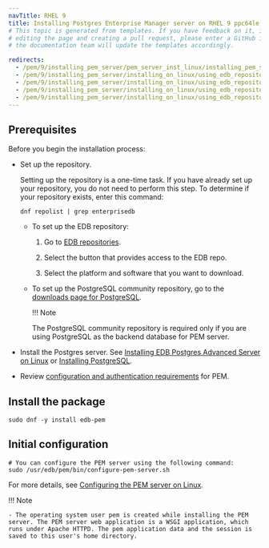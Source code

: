 ```yaml
---
navTitle: RHEL 9
title: Installing Postgres Enterprise Manager server on RHEL 9 ppc64le
# This topic is generated from templates. If you have feedback on it, instead of
# editing the page and creating a pull request, please enter a GitHub issue and
# the documentation team will update the templates accordingly.

redirects:
  - /pem/9/installing_pem_server/pem_server_inst_linux/installing_pem_server_using_edb_repository/ibm_power_ppc64le/pem_server_rhel9_ppcle
  - /pem/9/installing_pem_server/installing_on_linux/using_edb_repository/ibm_power_ppc64le/pem_server_rhel9_ppcle/
  - /pem/9/installing_pem_server/installing_on_linux/using_edb_repository/ppc64le/pem_server_rhel9_ppcle/
  - /pem/9/installing_pem_server/installing_on_linux/using_edb_repository/x86_amd64/pem_server_rhel9_ppcle/
  - /pem/9/installing_pem_server/installing_on_linux/using_edb_repository/x86/pem_server_rhel9_ppcle/
---
```


## Prerequisites

Before you begin the installation process:

- Set up the repository.

  Setting up the repository is a one-time task. If you have already set up your repository, you do not need to perform this step.
  To determine if your repository exists, enter this command:

  `dnf repolist | grep enterprisedb`

  - To set up the EDB repository:

    1. Go to [EDB repositories](https://www.enterprisedb.com/repos-downloads).

    1. Select the button that provides access to the EDB repo.

    1. Select the platform and software that you want to download.

  - To set up the PostgreSQL community repository, go to the [downloads page for PostgreSQL](https://www.postgresql.org/download/).

    !!! Note

    The PostgreSQL community repository is required only if you are using PostgreSQL as the backend database for PEM server.

- Install the Postgres server. See [Installing EDB Postgres Advanced Server on Linux](/epas/latest/installing/) or [Installing PostgreSQL](/supported-open-source/postgresql/installing/).

- Review [configuration and authentication requirements](../prerequisites/) for PEM.

## Install the package

```shell
sudo dnf -y install edb-pem
```

## Initial configuration

```shell
# You can configure the PEM server using the following command:
sudo /usr/edb/pem/bin/configure-pem-server.sh
```

For more details, see [Configuring the PEM server on Linux](../configuring_the_pem_server_on_linux/).

!!! Note

    - The operating system user pem is created while installing the PEM server. The PEM server web application is a WSGI application, which runs under Apache HTTPD. The pem application data and the session is saved to this user's home directory.
